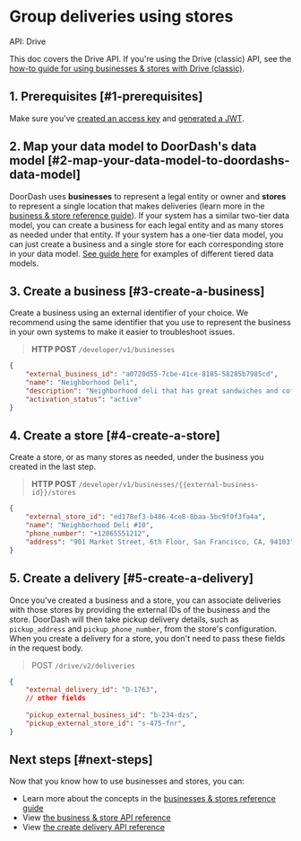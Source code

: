 

# Group deliveries using stores

API: Drive

This doc covers the Drive API. If you're using the Drive (classic) API, see the [how-to guide for using businesses & stores with Drive (classic)](/en-US/docs/drive_classic/how_to/use_businesses_and_stores_api).

## 1. Prerequisites [#1-prerequisites]

Make sure you've [created an access key](/en-US/docs/drive/how_to/manage_credentials) and [generated a JWT](/en-US/docs/drive/how_to/JWTs).

## 2. Map your data model to DoorDash's data model [#2-map-your-data-model-to-doordashs-data-model]

DoorDash uses **businesses** to represent a legal entity or owner and **stores** to represent a single location that makes deliveries (learn more in the [business & store reference guide](/en-US/docs/drive/reference/businesses_and_stores)). If your system has a similar two-tier data model, you can create a business for each legal entity and as many stores as needed under that entity. If your system has a one-tier data model, you can just create a business and a single store for each corresponding store in your data model. [See guide here](https://developer.doordash.com/en-US/docs/drive/how_to/build_for_restaurants/#a-onboarding) for examples of different tiered data models.

## 3. Create a business [#3-create-a-business]

Create a business using an external identifier of your choice. We recommend using the same identifier that you use to represent the business in your own systems to make it easier to troubleshoot issues.

> **HTTP POST** `/developer/v1/businesses`

```json
{  
    "external_business_id": "a0720d55-7cbe-41ce-8185-58285b7985cd",  
    "name": "Neighborhood Deli",  
    "description": "Neighborhood deli that has great sandwiches and coffee",  
    "activation_status": "active"  
}  

```

## 4. Create a store [#4-create-a-store]

Create a store, or as many stores as needed, under the business you created in the last step.

> **HTTP POST** `/developer/v1/businesses/{{external-business-id}}/stores`

```json
{  
    "external_store_id": "ed178ef3-b486-4ce8-8baa-5bc9f0f3fa4a",  
    "name": "Neighborhood Deli #10",  
    "phone_number": "+12065551212",  
    "address": "901 Market Street, 6th Floor, San Francisco, CA, 94103"  
}  

```

## 5. Create a delivery [#5-create-a-delivery]

Once you've created a business and a store, you can associate deliveries with those stores by providing the external IDs of the business and the store. DoorDash will then take pickup delivery details, such as `pickup_address` and `pickup_phone_number`, from the store's configuration. When you create a delivery for a store, you don't need to pass these fields in the request body.

> POST `/drive/v2/deliveries`

```json
{  
    "external_delivery_id": "D-1763",  
    // other fields  
  
    "pickup_external_business_id": "b-234-dzs",  
    "pickup_external_store_id": "s-475-fnr",  
}  

```

## Next steps [#next-steps]

Now that you know how to use businesses and stores, you can:

* Learn more about the concepts in the [businesses & stores reference guide](/en-US/docs/drive/reference/businesses_and_stores)
* View [the business & store API reference](/en-US/api/drive#tag/business-and-stores)
* View [the create delivery API reference](/en-US/api/drive#operation/CreateDelivery)

